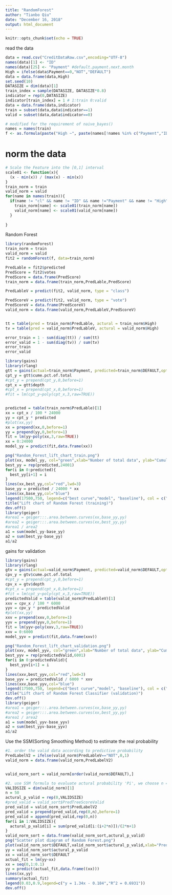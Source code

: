 ```yaml
---
title: "RandomForest"
author: "Tianbo Qiu"
date: "December 16, 2018"
output: html_document
---
```


```r
knitr::opts_chunk$set(echo = TRUE)
```

read the data
```r
data = read.csv("CreditDataRaw.csv",encoding="UTF-8")
names(data)[1] <- "ID"
names(data)[25] <- "Payment" #default.payment.next.month
High = ifelse(data$Payment==0,"NOT","DEFAULT")
data = data.frame(data,High)
set.seed(10)
DATASIZE = dim(data)[1]
train_index = sample(DATASIZE, DATASIZE*0.8)
indicator = rep(0,DATASIZE)
indicator[train_index] = 1 # 1:train 0:valid
data = data.frame(data,indicator)
train = subset(data,data$indicator==1)
valid = subset(data,data$indicator==0)
```

```r
# modified for the requirement of naive_bayes() 
names = names(train)
f <- as.formula(paste("High ~", paste(names[!names %in% c("Payment","ID", "indicator","Payment","High")], collapse = " + ")))
```



# norm the data
```r
# Scale the Feature into the [0,1] interval
scale01 <- function(x){
  (x - min(x)) / (max(x) - min(x))
}
train_norm = train
valid_norm = valid
for(name in names(train)){
  if(name != "cl" && name != "ID" && name !="Payment" && name != "High"  && name != "indicator"){
    train_norm[name] <- scale01(train_norm[name])
    valid_norm[name] <- scale01(valid_norm[name])
  }
  
}

```




Random Forest
```r
library(randomForest)
train_norm = train
valid_norm = valid
fit2 = randomForest(f, data=train_norm)

```

```r
PredLable = fit2$predicted
PredScore = fit2$votes
PredScore = data.frame(PredScore)
train_norm = data.frame(train_norm,PredLable,PredScore)

```


```r

PredLableV = predict(fit2, valid_norm, type = "class")

PredScoreV = predict(fit2, valid_norm, type = "vote")
PredScoreV = data.frame(PredScoreV)
valid_norm = data.frame(valid_norm,PredLableV,PredScoreV)


tt = table(pred = train_norm$PredLable, actural = train_norm$High)
tv = table(pred = valid_norm$PredLableV, actural = valid_norm$High)

error_train = 1 - sum(diag(tt)) / sum(tt)
error_valid = 1 - sum(diag(tv)) / sum(tv)
error_train
error_valid
```





```r
library(gains)
library(rlang)
gtt = gains(actual=train_norm$Payment, predicted=train_norm$DEFAULT,optimal=TRUE)
cpt_y = gtt$cume.pct.of.total
#cpt_y = prepend(cpt_y,0,before=1)
cpt_x = gtt$depth
#cpt_x = prepend(cpt_x,0,before=1)
#fit = lm(cpt_y~poly(cpt_x,3,raw=TRUE))


predicted = table(train_norm$PredLable)[1]
xx = cpt_x / 100 * 24000
yy = cpt_y * predicted
#plot(xx,yy)
xx = prepend(xx,0,before=1)
yy = prepend(yy,0,before=1)
fit = lm(yy~poly(xx,3,raw=TRUE))
xx = 0:24000
model_yy = predict(fit,data.frame(xx))

png("Random_Forest_lift_chart_train.png")
plot(xx, model_yy, col="green",xlab="Number of total data", ylab="Cumulative number of target data")
best_yy = rep(predicted,24001)
for(i in 0:predicted){
  best_yy[i+1] = i
}
lines(xx,best_yy,col="red",lwd=3)
base_yy = predicted / 24000 * xx
lines(xx,base_yy,col="blue")
legend(17500,750, legend=c("best curve","model", "baseline"), col = c("red","green","blue"), lwd=c(1,1,1),cex=1)
title("Lift chart of Random Forest (training)")
dev.off()
library(geiger)
#area1 = geiger:::.area.between.curves(xx,base_yy,yy)
#area2 = geiger:::.area.between.curves(xx,best_yy,yy)
#area1 / area2
a1 = sum(model_yy-base_yy)
a2 = sum(best_yy-base_yy)
a1/a2
```
gains for validation

```r
library(gains)
library(rlang)
gtv = gains(actual=valid_norm$Payment, predicted=valid_norm$DEFAULT,optimal=TRUE)
cpv_y = gtv$cume.pct.of.total
#cpt_y = prepend(cpt_y,0,before=1)
cpv_x = gtv$depth
#cpt_x = prepend(cpt_x,0,before=1)
#fit = lm(cpt_y~poly(cpt_x,3,raw=TRUE))
predictedValid = table(valid_norm$PredLableV)[1]
xxv = cpv_x / 100 * 6000
yyv = cpv_y * predictedValid
#plot(xx,yy)
xxv = prepend(xxv,0,before=1)
yyv = prepend(yyv,0,before=1)
fit = lm(yyv~poly(xxv,3,raw=TRUE))
xxv = 0:6000
model_yyv = predict(fit,data.frame(xxv))

png("Random_Forest_lift_chart_validation.png")
plot(xxv, model_yyv, col="green",xlab="Number of total data", ylab="Cumulative number of target data")
best_yyv = rep(predictedValid,6001)
for(i in 0:predictedValid){
  best_yyv[i+1] = i
}
lines(xxv,best_yyv,col="red",lwd=3)
base_yyv = predictedValid / 6000 * xxv
lines(xxv,base_yyv,col="blue")
legend(17500,750, legend=c("best curve","model", "baseline"), col = c("red","green","blue"), lwd=c(1,1,1),cex=1)
title("Lift chart of Random Forest Classifier (validation)")
dev.off()
library(geiger)
#area1 = geiger:::.area.between.curves(xx,base_yy,yy)
#area2 = geiger:::.area.between.curves(xx,best_yy,yy)
#area1 / area2
a1 = sum(model_yyv-base_yyv)
a2 = sum(best_yyv-base_yyv)
a1/a2
```


Use the SSM(Sorting Smoothing Method) to estimate the real probability
```r
#1. order the valid data according to predictive probability
PredLabelV2 = ifelse(valid_norm$PredLableV=="NOT",0,1)
valid_norm = data.frame(valid_norm,PredLabelV2)


valid_norm_sort = valid_norm[order(valid_norm$DEFAULT),]

#2. use SSM formula to evaluate actural probability 'Pi', we choose n =50 according to the paper
VALIDSIZE = dim(valid_norm)[1]
n = 50
actural_p_valid = rep(0,VALIDSIZE)
#pred_valid = valid_sort$PredTreeScoreValid
pred_valid = valid_norm_sort$PredLabelV2
pred_valid = prepend(pred_valid,rep(0,n),before=1)
pred_valid = append(pred_valid,rep(0,n))
for(i in 1:VALIDSIZE){
  actural_p_valid[i] = sum(pred_valid[i:(i+2*n)])/(2*n+1)
}
valid_norm_sort = data.frame(valid_norm_sort,actural_p_valid)
png("Scatter plot diagram of Random Forest.png")
plot(valid_norm_sort$DEFAULT,valid_norm_sort$actural_p_valid,xlab="Predicted Probability",ylab="Actual probability")
yy = valid_norm_sort$actural_p_valid
xx = valid_norm_sort$DEFAULT
actual_fit = lm(yy~xx)
xx = seq(0,1:0.1)
yy = predict(actual_fit,data.frame((xx)))
lines(xx,yy)
summary(actual_fit)
legend(0.03,0.9,legend=c("y = 1.34x - 0.184","R^2 = 0.6931"))
dev.off()
```

